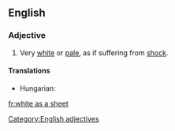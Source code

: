 ==English==

===Adjective===
{{infl|en|adjective|head=(as) [[white]] as a [[sheet]]}}

# {{context|simile|said of a human's [[complexion]]}} Very [[white]] or [[pale]], as if suffering from [[shock]].

====Translations====
{{trans-top|pale as if suffering from shock}}
* Hungarian: {{t+|hu|fehér, mint a fal}}
{{trans-mid}}
{{trans-bottom}}

[[Category:English adjectives]]

[[fr:white as a sheet]]